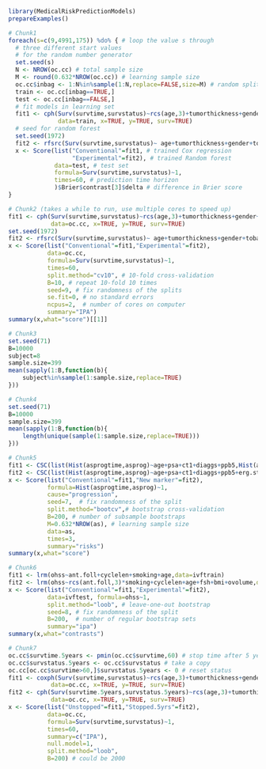 ```r
library(MedicalRiskPredictionModels)
prepareExamples() 
```

```r
# Chunk1
foreach(s=c(9,4991,175)) %do% { # loop the value s through
  # three different start values 
  # for the random number generator
  set.seed(s)
  N <- NROW(oc.cc) # total sample size
  M <- round(0.632*NROW(oc.cc)) # learning sample size
  oc.cc$inbag <- 1:N%in%sample(1:N,replace=FALSE,size=M) # random split variable (TRUE for learning, FALSE for validation)
  train <- oc.cc[inbag==TRUE,]
  test <- oc.cc[inbag==FALSE,]
  # fit models in learning set 
  fit1 <- cph(Surv(survtime,survstatus)~rcs(age,3)+tumorthickness+gender+tobacco+deep.invasion+site+race+x.posnodes+tumormaxdimension+vascular.invasion,
              data=train, x=TRUE, y=TRUE, surv=TRUE)
  # seed for random forest
  set.seed(1972)
  fit2 <- rfsrc(Surv(survtime,survstatus)~ age+tumorthickness+gender+tobacco+deep.invasion+site+race+x.posnodes+tumormaxdimension+vascular.invasion,data=train)
  x <- Score(list("Conventional"=fit1, # trained Cox regression
                  "Experimental"=fit2), # trained Random forest
             data=test, # test set
             formula=Surv(survtime,survstatus)~1,
             times=60, # prediction time horizon
             )$Brier$contrast[3]$delta # difference in Brier score
} 
```

```r
# Chunk2 (takes a while to run, use multiple cores to speed up)
fit1 <- cph(Surv(survtime,survstatus)~rcs(age,3)+tumorthickness+gender+tobacco+deep.invasion+site+race+x.posnodes+tumormaxdimension+vascular.invasion,
            data=oc.cc, x=TRUE, y=TRUE, surv=TRUE)
set.seed(1972)
fit2 <- rfsrc(Surv(survtime,survstatus)~ age+tumorthickness+gender+tobacco+deep.invasion+site+race+x.posnodes+tumormaxdimension+vascular.invasion,data=oc.cc)
x <- Score(list("Conventional"=fit1,"Experimental"=fit2),
           data=oc.cc,
           formula=Surv(survtime,survstatus)~1,
           times=60,
           split.method="cv10", # 10-fold cross-validation
           B=10, # repeat 10-fold 10 times
           seed=9, # fix randomness of the splits
           se.fit=0, # no standard errors
           ncpus=2,  # number of cores on computer
           summary="IPA")
summary(x,what="score")[[1]] 
```

```r
# Chunk3
set.seed(71)
B=10000
subject=8
sample.size=399
mean(sapply(1:B,function(b){
    subject%in%sample(1:sample.size,replace=TRUE)
})) 
```

```r
# Chunk4
set.seed(71)
B=10000
sample.size=399
mean(sapply(1:B,function(b){
    length(unique(sample(1:sample.size,replace=TRUE)))
})) 
```

```r
# Chunk5
fit1 <- CSC(list(Hist(asprogtime,asprog)~age+psa+ct1+diaggs+ppb5,Hist(asprogtime,asprog)~age),data=astrain,cause="progression")
fit2 <- CSC(list(Hist(asprogtime,asprog)~age+psa+ct1+diaggs+ppb5+erg.status,Hist(asprogtime,asprog)~age+erg.status),data=astrain,cause="progression")
x <- Score(list("Conventional"=fit1,"New marker"=fit2),
           formula=Hist(asprogtime,asprog)~1,
           cause="progression",
           seed=7,  # fix randomness of the split
           split.method="bootcv",# bootstrap cross-validation
           B=200, # number of subsample bootstraps
           M=0.632*NROW(as), # learning sample size
           data=as, 
           times=3,
           summary="risks")
summary(x,what="score") 
```

```r
# Chunk6
fit1 <- lrm(ohss~ant.foll+cyclelen+smoking+age,data=ivftrain)
fit2 <- lrm(ohss~rcs(ant.foll,3)*smoking+cyclelen+age+fsh+bmi+ovolume,data=ivftrain,penalty=10)
x <- Score(list("Conventional"=fit1,"Experimental"=fit2),
           data=ivftest, formula=ohss~1, 
           split.method="loob", # leave-one-out bootstrap
           seed=8, # fix randomness of the split
           B=200,  # number of regular bootstrap sets
           summary="ipa")
summary(x,what="contrasts") 
```

```r
# Chunk7
oc.cc$survtime.5years <- pmin(oc.cc$survtime,60) # stop time after 5 years
oc.cc$survstatus.5years <- oc.cc$survstatus # take a copy 
oc.cc[oc.cc$survtime>60,]$survstatus.5years <- 0 # reset status
fit1 <- coxph(Surv(survtime,survstatus)~rcs(age,3)+tumorthickness+gender+tobacco+deep.invasion+race+x.posnodes+tumormaxdimension+vascular.invasion,
            data=oc.cc, x=TRUE, y=TRUE, surv=TRUE)
fit2 <- cph(Surv(survtime.5years,survstatus.5years)~rcs(age,3)+tumorthickness+gender+tobacco+deep.invasion+race+x.posnodes+tumormaxdimension+vascular.invasion,
            data=oc.cc, x=TRUE, y=TRUE, surv=TRUE)
x <- Score(list("Unstopped"=fit1,"Stopped.5yrs"=fit2),
           data=oc.cc,
           formula=Surv(survtime,survstatus)~1,
           times=60,
           summary=c("IPA"),
           null.model=1,
           split.method="loob",
           B=200) # could be 2000 
```

